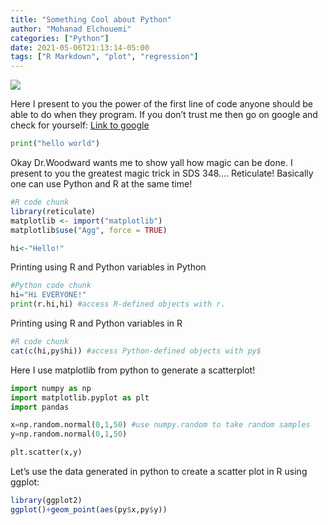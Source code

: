 ```yaml
---
title: "Something Cool about Python"
author: "Mohanad Elchouemi"
categories: ["Python"]
date: 2021-05-06T21:13:14-05:00
tags: ["R Markdown", "plot", "regression"]
---
```


![](/img/forWebby.jpeg)

Here I present to you the power of the first line of code anyone should be able to do when they program. If you don't trust me then go on google and check for yourself:
[Link to google](https://www.google.com)
```python
print("hello world")
```


Okay Dr.Woodward wants me to show yall how magic can be done. I present to you the greatest magic trick in SDS 348....  Reticulate! Basically one can use Python and R at the same time!
```R
#R code chunk
library(reticulate)
matplotlib <- import("matplotlib")
matplotlib$use("Agg", force = TRUE) 

hi<-"Hello!"
```

Printing using R and Python variables in Python
```python
#Python code chunk
hi="Hi EVERYONE!"
print(r.hi,hi) #access R-defined objects with r. 
```

Printing using R and Python variables in R
```R
#R code chunk
cat(c(hi,py$hi)) #access Python-defined objects with py$
```


Here I use matplotlib from python to generate a scatterplot!

```python
import numpy as np
import matplotlib.pyplot as plt
import pandas

x=np.random.normal(0,1,50) #use numpy.random to take random samples
y=np.random.normal(0,1,50)

plt.scatter(x,y)
```

Let's use the data generated in python to create a scatter plot in R using ggplot:

```R
library(ggplot2)
ggplot()+geom_point(aes(py$x,py$y))
```
